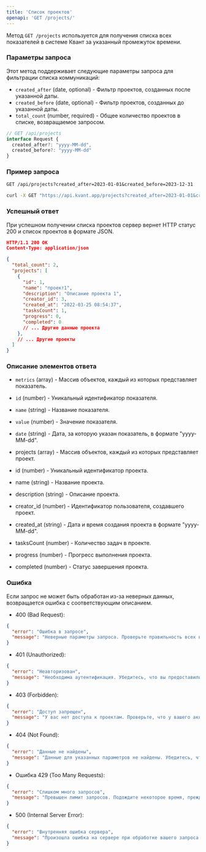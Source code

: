 ```yaml
---
title: 'Список проектов'
openapi: 'GET /projects/'
---
```

Метод `GET /projects` используется для получения списка всех показателей в системе Квант за указанный промежуток времени.

### Параметры запроса

Этот метод поддерживает следующие параметры запроса для фильтрации списка коммуникаций:

- `created_after` (date, optional) - Фильтр проектов, созданных после указанной даты.
- `created_before` (date, optional) - Фильтр проектов, созданных до указанной даты.
- `total_count` (number, required) - Общее количество проектов в списке, возвращаемое запросом.


```typescript
// GET /api/projects
interface Request { 
  created_after?: "yyyy-MM-dd",
  created_before?: "yyyy-MM-dd"
}
```

### Пример запроса

<CodeGroup>

```md Request
GET /api/projects?created_after=2023-01-01&created_before=2023-12-31
```

```bash cURL
curl -X GET "https://api.kvant.app/projects?created_after=2023-01-01&created_before=2023-12-31"
```

</CodeGroup>

### Успешный ответ
При успешном получении списка проектов сервер вернет HTTP статус 200 и список проектов в формате JSON.

```json
HTTP/1.1 200 OK
Content-Type: application/json

{
  "total_count": 2,
  "projects": [
    {
      "id": 1,
      "name": "проект1",
      "description": "Описание проекта 1",
      "creator_id": 3,
      "created_at": "2022-03-25 08:54:37",
      "tasksCount": 1,
      "progress": 0,
      "completed": 0
      // ... Другие данные проекта
    },
    // ... Другие проекты
  ]
}
```
### Описание элементов ответа

- `metrics` (array) - Массив объектов, каждый из которых представляет показатель.
- `id` (number) - Уникальный идентификатор показателя.
- `name` (string) - Название показателя.
- `value` (number) - Значение показателя.
- `date` (string) - Дата, за которую указан показатель, в формате "yyyy-MM-dd".

- projects (array) - Массив объектов, каждый из которых представляет проект.
- id (number) - Уникальный идентификатор проекта.
- name (string) - Название проекта.
- description (string) - Описание проекта.
- creator_id (number) - Идентификатор пользователя, создавшего проект.
- created_at (string) - Дата и время создания проекта в формате "yyyy-MM-dd".
- tasksCount (number) - Количество задач в проекте.
- progress (number) - Прогресс выполнения проекта.
- completed (number) - Статус завершения проекта.

### Ошибка
Если запрос не может быть обработан из-за неверных данных, возвращается ошибка с соответствующим описанием.

- 400 (Bad Request):
```json
{
  "error": "Ошибка в запросе",
  "message": "Неверные параметры запроса. Проверьте правильность всех введенных данных"
}
```

- 401 (Unauthorized):
```json
{
  "error": "Неавторизован",
  "message": "Необходима аутентификация. Убедитесь, что вы предоставили правильный API-ключ в заголовке запроса."
}
```
- 403 (Forbidden):
```json
{
  "error": "Доступ запрещен",
  "message": "У вас нет доступа к проектам. Проверьте, что у вашего аккаунта есть соответствующие права доступа."
}
```
- 404 (Not Found):
```json
{
  "error": "Данные не найдены",
  "message": "Данные для указанных параметров не найдены. Убедитесь, что вы ввели корректные даты или идентификатор функции."
}
```
- Ошибка 429 (Too Many Requests):
```json
{
  "error": "Слишком много запросов",
  "message": "Превышен лимит запросов. Подождите некоторое время, прежде чем отправлять новый запрос."
}
```
- 500 (Internal Server Error):
```json
{
  "error": "Внутренняя ошибка сервера",
  "message": "Произошла ошибка на сервере при обработке вашего запроса. Пожалуйста, попробуйте еще раз позже или обратитесь в службу поддержки."
}
```